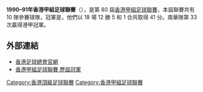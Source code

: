 '''1990–91年香港甲組足球聯賽'''（{{lang-en|Hong Kong First Division Football League}}），是第 80 屆[[香港甲組足球聯賽|香港甲組足球聯賽]]，本屆聯賽共有 10 隊參賽球隊，冠軍是{{fc|南華}}，他們以 18 場 12 勝 5 和 1 合共取得 41 分。南華隊第 33 次贏得港甲冠軍。

== 外部連結 ==
*[https://www.hkfa.com/ 香港足球總會官網]{{Wayback|url=https://www.hkfa.com/ |date=20190103174738 }}
*[http://www.rsssf.com/tablesh/hkchamp.html 香港甲組足球聯賽 歷屆冠軍]{{Wayback|url=http://www.rsssf.com/tablesh/hkchamp.html |date=20120205190654 }}

{{港甲賽季}}

[[Category:香港頂級足球聯賽|Category:香港頂級足球聯賽]]
[[Category:香港甲組足球聯賽|Category:香港甲組足球聯賽]]


{{soccer-stub}}